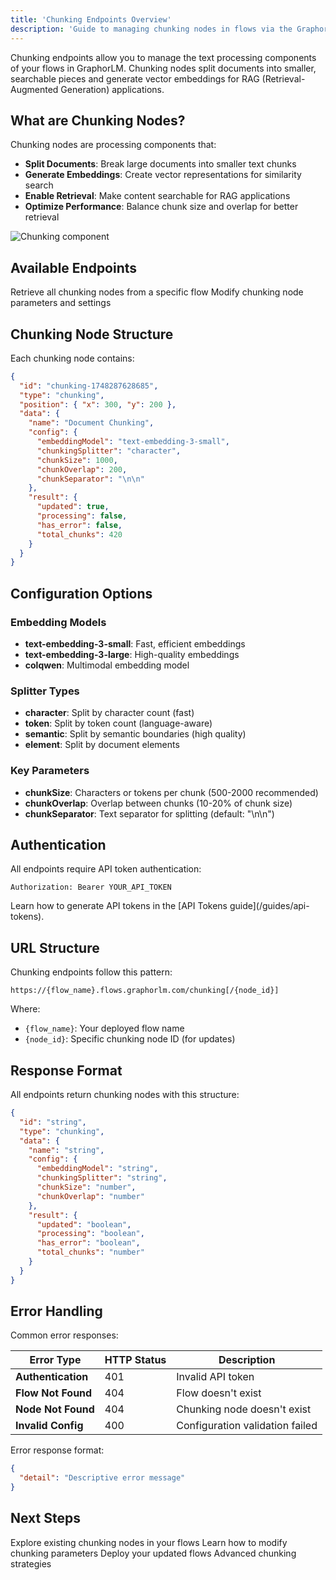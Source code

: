 ```yaml
---
title: 'Chunking Endpoints Overview'
description: 'Guide to managing chunking nodes in flows via the GraphorLM REST API'
---
```


Chunking endpoints allow you to manage the text processing components of your flows in GraphorLM. Chunking nodes split documents into smaller, searchable pieces and generate vector embeddings for RAG (Retrieval-Augmented Generation) applications.

## What are Chunking Nodes?

Chunking nodes are processing components that:

- **Split Documents**: Break large documents into smaller text chunks
- **Generate Embeddings**: Create vector representations for similarity search
- **Enable Retrieval**: Make content searchable for RAG applications
- **Optimize Performance**: Balance chunk size and overlap for better retrieval

<img
  className="block border rounded-2xl border-gray-950/10 ring-2 ring-transparent"
  src="/images/chunking-component.png"
  alt="Chunking component"
  loading="lazy"
/>

## Available Endpoints

<CardGroup cols={2}>
  <Card
    title="List Chunking Nodes"
    icon="list"
    href="/api-reference/flows/nodes/chunking/list"
  >
    Retrieve all chunking nodes from a specific flow
  </Card>
  <Card
    title="Update Chunking Configuration"
    icon="sliders"
    href="/api-reference/flows/nodes/chunking/update"
  >
    Modify chunking node parameters and settings
  </Card>
</CardGroup>

## Chunking Node Structure

Each chunking node contains:

```json
{
  "id": "chunking-1748287628685",
  "type": "chunking",
  "position": { "x": 300, "y": 200 },
  "data": {
    "name": "Document Chunking",
    "config": {
      "embeddingModel": "text-embedding-3-small",
      "chunkingSplitter": "character",
      "chunkSize": 1000,
      "chunkOverlap": 200,
      "chunkSeparator": "\n\n"
    },
    "result": {
      "updated": true,
      "processing": false,
      "has_error": false,
      "total_chunks": 420
    }
  }
}
```

## Configuration Options

### Embedding Models
- **text-embedding-3-small**: Fast, efficient embeddings
- **text-embedding-3-large**: High-quality embeddings
- **colqwen**: Multimodal embedding model

### Splitter Types
- **character**: Split by character count (fast)
- **token**: Split by token count (language-aware)
- **semantic**: Split by semantic boundaries (high quality)
- **element**: Split by document elements

### Key Parameters
- **chunkSize**: Characters or tokens per chunk (500-2000 recommended)
- **chunkOverlap**: Overlap between chunks (10-20% of chunk size)
- **chunkSeparator**: Text separator for splitting (default: "\n\n")

## Authentication

All endpoints require API token authentication:

```http
Authorization: Bearer YOUR_API_TOKEN
```

<Note>
Learn how to generate API tokens in the [API Tokens guide](/guides/api-tokens).
</Note>

## URL Structure

Chunking endpoints follow this pattern:

```
https://{flow_name}.flows.graphorlm.com/chunking[/{node_id}]
```

Where:
- `{flow_name}`: Your deployed flow name
- `{node_id}`: Specific chunking node ID (for updates)

## Response Format

All endpoints return chunking nodes with this structure:

```json
{
  "id": "string",
  "type": "chunking",
  "data": {
    "name": "string",
    "config": {
      "embeddingModel": "string",
      "chunkingSplitter": "string",
      "chunkSize": "number",
      "chunkOverlap": "number"
    },
    "result": {
      "updated": "boolean",
      "processing": "boolean",
      "has_error": "boolean",
      "total_chunks": "number"
    }
  }
}
```

## Error Handling

Common error responses:

| Error Type | HTTP Status | Description |
|------------|-------------|-------------|
| **Authentication** | 401 | Invalid API token |
| **Flow Not Found** | 404 | Flow doesn't exist |
| **Node Not Found** | 404 | Chunking node doesn't exist |
| **Invalid Config** | 400 | Configuration validation failed |

Error response format:
```json
{
  "detail": "Descriptive error message"
}
```

## Next Steps

<CardGroup cols={2}>
  <Card
    title="List Chunking Nodes"
    icon="list"
    href="/api-reference/flows/nodes/chunking/list"
  >
    Explore existing chunking nodes in your flows
  </Card>
  <Card
    title="Update Configuration"
    icon="sliders"
    href="/api-reference/flows/nodes/chunking/update"
  >
    Learn how to modify chunking parameters
  </Card>
  <Card
    title="Deploy Flow"
    icon="rocket"
    href="/api-reference/flows/deploy"
  >
    Deploy your updated flows
  </Card>
  <Card
    title="Chunking Guide"
    icon="scissors"
    href="/guides/chunking"
  >
    Advanced chunking strategies
  </Card>
</CardGroup>
